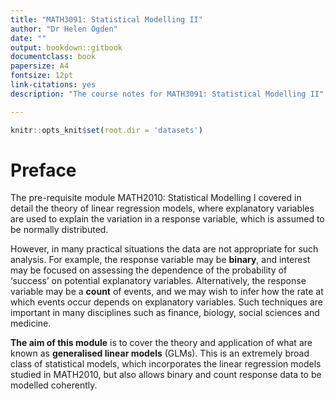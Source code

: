 ```yaml
--- 
title: "MATH3091: Statistical Modelling II"
author: "Dr Helen Ogden"
date: ""
output: bookdown::gitbook
documentclass: book
papersize: A4
fontsize: 12pt
link-citations: yes
description: "The course notes for MATH3091: Statistical Modelling II"

---
```


```r
knitr::opts_knit$set(root.dir = 'datasets')
```

# Preface {-}

The pre-requisite module MATH2010: Statistical Modelling I covered in detail the theory of linear
regression models, where explanatory variables are used to explain the variation in a
response variable, which is assumed to be normally distributed.

However, in many practical situations the data are not appropriate for such analysis.
For example, the response variable may be **binary**, and interest may be focused on
assessing the dependence of the probability of 'success' on potential explanatory
variables. Alternatively, the response variable may be a **count** of events,
and we may wish to infer how the rate at which events occur depends on explanatory
variables. Such techniques are important in many disciplines such as finance,
biology, social sciences and medicine.

**The aim of this module** is to cover the theory and application of what are known as
**generalised linear models** (GLMs). This is an extremely broad class of
statistical models, which incorporates the linear regression models studied in
MATH2010, but also allows binary and count response data to be modelled coherently.

